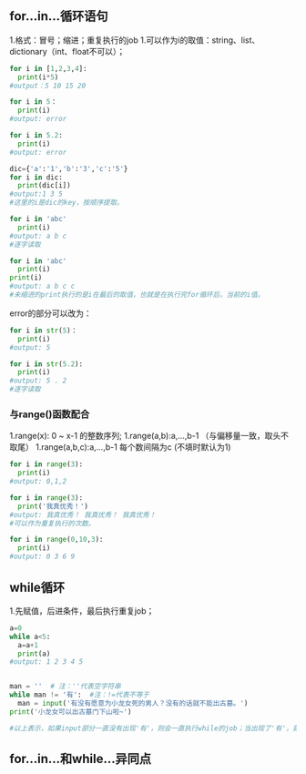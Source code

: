## for...in...循环语句

1.格式：冒号；缩进；重复执行的job
1.可以作为i的取值：string、list、dictionary（int、float不可以）；

```python
for i in [1,2,3,4]:
  print(i*5)
#output：5 10 15 20

for i in 5：
  print(i)
#output: error

for i in 5.2:
  print(i)
#output: error

dic={'a':'1','b':'3','c':'5'}
for i in dic:
  print(dic[i])
#output:1 3 5
#这里的i是dic的key，按顺序提取。

for i in 'abc'
  print(i)
#output: a b c
#逐字读取

for i in 'abc'
  print(i)
print(i)
#output: a b c c
#未缩进的print执行的是i在最后的取值，也就是在执行完for循环后，当前的i值。

```

error的部分可以改为：
```python
for i in str(5)：
  print(i)
#output: 5

for i in str(5.2):
  print(i)
#output: 5 . 2
#逐字读取

```

### 与range()函数配合

1.range(x): 0 ~ x-1 的整数序列;
1.range(a,b):a,...,b-1 （与偏移量一致，取头不取尾）
1.range(a,b,c):a,...,b-1 每个数间隔为c (不填时默认为1)

```python
for i in range(3):
  print(i)
#output: 0,1,2

for i in range(3):
  print('我真优秀！')
#output: 我真优秀！ 我真优秀！ 我真优秀！
#可以作为重复执行的次数。

for i in range(0,10,3):
  print(i)
#output: 0 3 6 9

```
## while循环

1.先赋值，后进条件，最后执行重复job；


```python
a=0
while a<5:
  a=a+1
  print(a)
#output: 1 2 3 4 5

```

```python

man = ''  # 注：''代表空字符串
while man != '有':  #注：!=代表不等于
  man = input('有没有愿意为小龙女死的男人？没有的话就不能出古墓。')
print('小龙女可以出古墓门下山啦~')

#以上表示，如果input部分一直没有出现'有'，则会一直执行while的job；当出现了'有'，就不进入while循环，而是直接执行下一句print。

```

## for...in...和while...异同点


